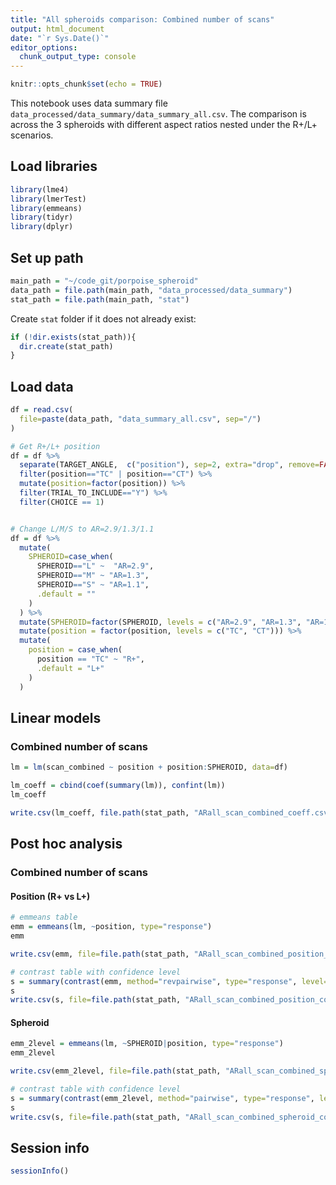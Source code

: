 ```yaml
---
title: "All spheroids comparison: Combined number of scans"
output: html_document
date: "`r Sys.Date()`"
editor_options:
  chunk_output_type: console
---
```


```r
knitr::opts_chunk$set(echo = TRUE)
```

This notebook uses data summary file `data_processed/data_summary/data_summary_all.csv`. The comparison is across the 3 spheroids with different aspect ratios nested under the R+/L+ scenarios.


## Load libraries
```r
library(lme4)
library(lmerTest)
library(emmeans)
library(tidyr)
library(dplyr)
```


## Set up path
```r
main_path = "~/code_git/porpoise_spheroid"
data_path = file.path(main_path, "data_processed/data_summary")
stat_path = file.path(main_path, "stat")
```

Create `stat` folder if it does not already exist:
```r
if (!dir.exists(stat_path)){
  dir.create(stat_path)
}
```


## Load data
```r
df = read.csv(
  file=paste(data_path, "data_summary_all.csv", sep="/")
)

# Get R+/L+ position
df = df %>%
  separate(TARGET_ANGLE,  c("position"), sep=2, extra="drop", remove=FALSE) %>%
  filter(position=="TC" | position=="CT") %>%
  mutate(position=factor(position)) %>%
  filter(TRIAL_TO_INCLUDE=="Y") %>%
  filter(CHOICE == 1)


# Change L/M/S to AR=2.9/1.3/1.1
df = df %>%
  mutate(
    SPHEROID=case_when(
      SPHEROID=="L" ~  "AR=2.9",
      SPHEROID=="M" ~ "AR=1.3",
      SPHEROID=="S" ~ "AR=1.1",
      .default = ""
    )
  ) %>%
  mutate(SPHEROID=factor(SPHEROID, levels = c("AR=2.9", "AR=1.3", "AR=1.1"))) %>%
  mutate(position = factor(position, levels = c("TC", "CT"))) %>%
  mutate(
    position = case_when(
      position == "TC" ~ "R+",
      .default = "L+"
    )
  )
```


## Linear models

### Combined number of scans
```r
lm = lm(scan_combined ~ position + position:SPHEROID, data=df)

lm_coeff = cbind(coef(summary(lm)), confint(lm))
lm_coeff

write.csv(lm_coeff, file.path(stat_path, "ARall_scan_combined_coeff.csv"))
```




## Post hoc analysis

### Combined number of scans

#### Position (R+ vs L+)
```r
# emmeans table
emm = emmeans(lm, ~position, type="response")
emm

write.csv(emm, file=file.path(stat_path, "ARall_scan_combined_position_emmeans.csv"), row.names=FALSE)
```

```r
# contrast table with confidence level
s = summary(contrast(emm, method="revpairwise", type="response", level=0.95), infer=TRUE)
s
write.csv(s, file=file.path(stat_path, "ARall_scan_combined_position_contrast.csv"), row.names=FALSE)
```

#### Spheroid
```r
emm_2level = emmeans(lm, ~SPHEROID|position, type="response")
emm_2level

write.csv(emm_2level, file=file.path(stat_path, "ARall_scan_combined_spheroid_emmeans.csv"), row.names=FALSE)
```

```r
# contrast table with confidence level
s = summary(contrast(emm_2level, method="pairwise", type="response", level=0.95), infer=TRUE)
s
write.csv(s, file=file.path(stat_path, "ARall_scan_combined_spheroid_contrast.csv"), row.names=FALSE)
```



## Session info
```r
sessionInfo()
```
